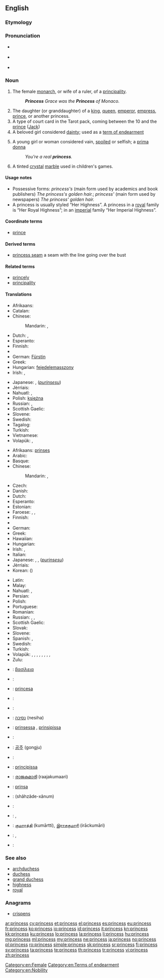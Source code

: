 {{also|princes}}
==English==

{{wikipedia}}

===Etymology===
{{suffix|prince|ess}}

===Pronunciation===
* {{a|UK}} {{IPA|/pɹɪnˈsɛs/|/ˈpɹɪnsɛs/|lang=en}}
* {{a|US}} {{IPA|/ˈpɹɪnsɛs/|/ˈpɹɪnsɪs/|lang=en}}
* {{audio|En-us-princess.ogg|Audio (US)}}

===Noun===
{{en-noun|es}}

# The female [[monarch]], or wife of a ruler, of a [[principality]].
#: '''''Princess''' Grace was the '''Princess''' of Monaco.''
# The daughter (or granddaughter) of a [[king]], [[queen]], [[emperor]], [[empress]], [[prince]], or another princess.
# A type of court card in the Tarot pack, coming between the 10 and the [[prince]] ([[Jack]])
# A beloved girl considered [[dainty]]; used as a [[term of endearment]]
# {{derogatory}} A young girl or woman considered vain, [[spoiled]] or selfish; a [[prima donna]]
#: ''You're a real '''princess'''.''
# A tinted [[crystal]] [[marble]] used in children's games.<!--see Wikipedia on "Marbles"-->

====Usage notes====
* Possessive forms: ''princess's'' (main form used by academics and book publishers) ''The princess's golden hair.''; ''princess' '' (main form used by newspapers) ''The princess' golden hair.''
* A princess is usually styled “Her Highness”.  A princess in a [[royal]] family is “Her Royal Highness”; in an [[imperial]] family “Her Imperial Highness”.

====Coordinate terms====
* [[prince]]

====Derived terms====
* [[princess seam]] a seam with the line going over the bust

====Related terms====
* [[princely]]
* [[principality]]

====Translations====
{{trans-top|female monarch, or wife of a ruler}}
* Afrikaans: {{t+|af|koningin|f}}
* Catalan: {{t-|ca|princesa|f}}
* Chinese:
*: Mandarin: {{t|cmn|公主|tr=gōngzhǔ|sc=Hani}}, {{t|cmn|王妃|tr=wángfēi|sc=Hani}}
* Dutch: {{t+|nl|koningin|f}}, {{t+|nl|prinses|f}}
* Esperanto: {{t-|eo|princino}}
* Finnish: {{t-|fi|ruhtinatar}}
* {{trreq|Georgian}}
* German: [[Fürstin]] {{f}}
* Greek: {{t+|el|πριγκίπισσα|f|tr=prigkípissa}}
* Hungarian: [[fejedelemasszony]]
* Irish: {{t-|ga|banphrionsa|m}}, {{t-|ga|banfhlaith|m}}
{{trans-mid}}
* Japanese: {{t+|ja|王妃|tr=おうひ, ōhi}}, {{l|ja|プリンセス}} (''[[purinsesu]]'')
* Jèrriais: {{tø|roa-jer|prîncêsse|f}}
* Nahuatl: {{t-|nah|cīhuatlahtoāni}}, {{t-|nah|siuatlajtoani}}
* Polish: [[księżna]] {{f}}
* Russian: {{t+|ru|княгиня|f|tr=knjagínja}}, {{t+|ru|принцесса|f|tr=princéssa}}
* Scottish Gaelic: {{t-|gd|bana-phrionnsa|f}}
* Slovene: {{t+|sl|kneginja|f}}
* Swedish: {{t+|sv|furstinna|c}}
* Tagalog: {{t+|tl|prinsesa}}
* Turkish: {{t+|tr|prenses|f}}
* Vietnamese: {{t+|vi|công chúa}}
* Volapük: {{qualifier|♂♀}} {{t+|vo|plin}}, {{qualifier|♂}} {{t-|vo|jiplin}}
{{trans-bottom}}

{{trans-top|daughter (or granddaughter) of a monarch}}
* Afrikaans: [[prinses]]
* Arabic: {{t-|ar|أميرة|f|tr='amiira}}
* Basque: {{t-|eu|printzesa}}
* Chinese:
*: Mandarin: {{t|cmn|公主|tr=gōngzhǔ|sc=Hani}}, {{t|cmn|王妃|tr=wángfēi|sc=Hani}}
* Czech: {{t-|cs|princezna|f}}
* Danish: {{t+|da|prinsesse}}
* Dutch: {{t+|nl|prinses|f}}
* Esperanto: {{t-|eo|reĝidino}}
* Estonian: {{t-|et|printsess}}
* Faroese: {{t-|fo|kongsdóttir|f}}, {{t-|fo|kongadóttir|f}}, {{t-|fo|prinsessa|f}}
* Finnish: {{t+|fi|prinsessa}}
* {{trreq|Georgian}}
* German: {{t+|de|Prinzessin|f}}
* Greek: {{t+|el|βασιλοπούλα|f|tr=vasilopoúla}}
* Hawaiian: {{tø|haw|kamāliʻi wahine}}
* Hungarian: {{t+|hu|hercegnő}}
* Irish: {{t-|ga|banphrionsa|m}}, {{t-|ga|iníon rí|f}}
* Italian: {{t+|it|principessa|f}}
* Japanese: {{t+|ja|姫|tr=ひめ, hime}}, {{t-|ja|王女|tr=おうじょ, ōjo}}, {{l|ja|プリンセス}} (''[[purinsesu]]'')
* Jèrriais: {{tø|roa-jer|prîncêsse|f}}
* Korean: {{t+|ko|공주|tr=gongju}} ({{t+|ko|公主}})
{{trans-mid}}
* Latin: {{t-|la|filia regis|f}}
* Malay: {{t-|ms|puteri}}
* Nahuatl: {{t-|nah|cīhuapīlli}}, {{t+|nah|siuapili}}
* Persian: {{t+|fa|شاهدخت|tr=šâhdoxt|sc=fa-Arab}}
* Polish: {{t+|pl|księżniczka|f}}
* Portuguese: {{t+|pt|princesa|f}}
* Romanian: {{t+|ro|prințesă|f}}
* Russian: {{t+|ru|принцесса|f|tr=princéssa}}, {{t+|ru|царевна|f|tr=carévna}} {{qualifier|daughter of a tsar}}, {{t+|ru|королевна|f|tr=korolévna}} {{qualifier|daughter of a king}}
* Scottish Gaelic: {{t-|gd|bana-phrionnsa|f}}
* Slovak: {{t-|sk|princezná|f}}
* Slovene: {{t+|sl|princesa|f}}
* Spanish: {{t+|es|princesa}}, {{t+|es|infanta|f}}
* Swedish: {{t+|sv|prinsessa|c}}
* Turkish: {{t+|tr|prenses|f}}
* Volapük: {{t+|vo|ledaut}}, {{t-|vo|reiganadaut}} {{qualifier|of the ruler)}}, {{t-|vo|regadaut}} {{qualifier|of the king (or queen)}}, {{t-|vo|lampöradaut}} {{qualifier|of the emperor (or empress)}}, {{t-|vo|zaradaut}} {{qualifier|of the czar (or czarina)}}, {{t-|vo|reiganaposdaut}} {{qualifier|[[posdaut]] of the ruler)}}, {{t-|vo|regaposdaut}} {{qualifier|of the king (or queen)}}, {{t-|vo|lampöraposdaut}} {{qualifier|of the emperor (or empress)}}, {{t-|vo|zaraposdaut}} {{qualifier|of the czar (or czarina)}}
* Zulu: {{t-|zu|inkosazana|c9|c6}}
{{trans-bottom}}

{{checktrans-top}}
* {{ttbc|grc}}: [[βασίλεια]] {{f}}
* {{ttbc|hy}}: {{t-|hy|արքայադուստր|tr=ark’ayadustr}}
* {{ttbc|ca}}: [[princesa]] {{f}}
* {{ttbc|sh}}: {{t-|sh|princeza|f}}
* {{ttbc|fr}}: {{t+|fr|princesse|f}}
* {{ttbc|he}}: [[נסיכה]] (nesiha) {{f}}
* {{ttbc|is}}: [[prinsessa]] {{f}}, [[prinsipissa]] {{f}} {{qualifier|obsolete}}
* {{ttbc|ja}}: {{t-|ja|プリンセス|tr=purinsesu}}
{{trans-mid}}
* {{ttbc|ko}}: [[공주]] (gongju)
* {{ttbc|ku}}: {{t+|ku|dotmîr|f}}
* {{ttbc|la}}: [[principissa]] {{f}}
* {{ttbc|ml}}: [[രാജകുമാരി]] (raajakumaari) {{f}}
* {{ttbc|nov}}: [[prinsa]]
* {{ttbc|fa}}: {{fa-Arab|[[شاهزاده‌خانم]]}} (shâhzâde-xânum)
* {{ttbc|pt}}: {{t+|pt|princesa|f}}
* {{ttbc|es}}: {{t+|es|princesa|f}}, {{t+|es|infanta|f}}
* {{ttbc|ta}}: [[குமாரத்தி]] (kumārtti), [[இராசகுமாரி]] (irāckumāri)
* {{ttbc|te}}: {{t-|te|రాజకుమారి|tr=rAjakumAri}}, {{t+|te|రాకుమారి|tr=rAkumAri}}
* {{ttbc|vi}}: {{t+|vi|công chúa}}
{{trans-bottom}}

===See also===
* [[archduchess]]
* [[duchess]]
* [[grand duchess]]
* [[highness]]
* [[royal]]

===Anagrams===
* [[crispens#English|crispens]]

[[Category:en:Female]]
[[Category:en:Terms of endearment]]
[[Category:en:Nobility]]

[[ar:princess]]
[[cy:princess]]
[[et:princess]]
[[el:princess]]
[[es:princess]]
[[eu:princess]]
[[fr:princess]]
[[ko:princess]]
[[io:princess]]
[[id:princess]]
[[it:princess]]
[[kn:princess]]
[[kk:princess]]
[[ku:princess]]
[[lo:princess]]
[[la:princess]]
[[li:princess]]
[[hu:princess]]
[[mg:princess]]
[[ml:princess]]
[[my:princess]]
[[ne:princess]]
[[ja:princess]]
[[no:princess]]
[[pl:princess]]
[[ro:princess]]
[[simple:princess]]
[[sk:princess]]
[[sr:princess]]
[[fi:princess]]
[[sv:princess]]
[[ta:princess]]
[[te:princess]]
[[th:princess]]
[[tr:princess]]
[[vi:princess]]
[[zh:princess]]
